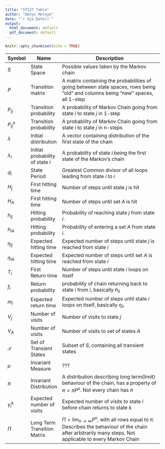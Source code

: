 ```yaml
---
title: "ST227 Table"
author: "Denys Melnyk"
date: "`r Sys.Date()`"
output:
  html_document: default
  pdf_document: default
---
```


```r
knitr::opts_chunk$set(echo = TRUE)
```

| Symbol | Name           | Description                                         |
|--------|----------------|-----------------------------------------------------|
| $S$ | State Space | Possible values taken by the Markov chain |
| $P$ | Transition matrix  | A matrix containing the probabilities of going between state spaces, rows being "old" and columns being "new" spaces, all 1-step |
| $P_{ij}$ | Transition probability | A probability of Markov Chain going from state $i$ to state $j$ in 1-step|
| $P_{ij}^n$ | Transition probability | A probability of Markov Chain going from state $i$ to state $j$ in n-steps|
| $\lambda$ | Initial distribution | A vector containing distribution of the first state of the chain |
| $\lambda_i$ | Initial probability of state $i$ | A probability of state $i$ being the first state of the Markov's chain |
| $d_i$ | State Period | Greatest Common divisor of all loops leading from state $i$ to $i$ |
| $H_j$ | First hitting time | Number of steps until state $j$ is hit |
| $H_A$ | First hitting time | Number of steps until set $A$ is hit |
| $h_{ij}$ | Hitting probability | Probability of reaching state $j$ from state $i$. |
| $h_{iA}$ | Hitting probability | Probability of entering a set $A$ from state $i$. |
| $\eta_{ij}$ | Expected hitting time | Expected number of steps until state $j$ is reached from state $i$ |
| $\eta_{iA}$ | Expected hitting time | Expected number of steps until set $A$ is reached from state $i$ |
| $T_i$ | First Return time | Number of steps until state $i$ loops on itself |
| $f_i$ | Return probability | probability of chain returning back to state $i$ from $i$, basically $h_{ii}$ |
| $m_i$ | Expected return time | Expected number of steps until state $i$ loops on itself, basically $\eta_{ii}$ | 
| $V_j$ | Number of visits | Number of visits to state $j$ |
| $V_A$ | Number of visits | Number of visits to set of states $A$ |
| $\mathcal{T}$| Set of Transient States | Subset of $S$, containing all transient states |
| $\mu$ | Invariant Measure | ??? |
| $\pi$ | Invariant Distribution | A distribution describing long term(limit) behaviour of the chain, has a property of $\pi=\pi P^n$. Not every chain has $\pi$ |
| $\gamma_i^k$ | Expected number of visits | Expected number of visits to state $i$ before chain returns to state $k$|
| $\Pi$ | Long Term Transition Matrix | $\Pi = \lim_{{n \to \infty}} P^n$, with all rows equal to $\pi$. Describes the behaviour of the chain after arbitrarily many steps. Not applicable to every Markov Chain |
